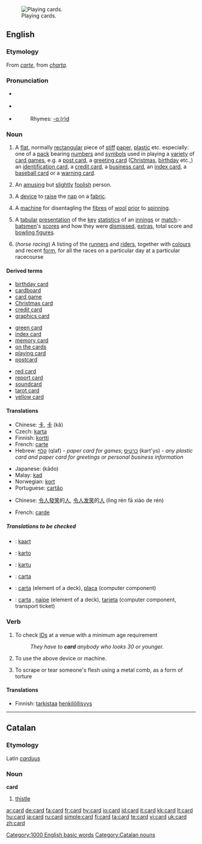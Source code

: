 {{wikipedia}}
[[Image:Bild-VierUnter.jpg|thumb|right|Playing cards.]]
==English==

===Etymology===
From {{OF.}} ''[[carte]]'', from {{L.}} ''[[charta]]''.

===Pronunciation===
*{{IPA|/kɑːd/}} {{italbrac|[[RP]]}}
*{{IPA|/kɑːrd/}} {{italbrac|US}}
*{{audio|en-us-card.ogg|Audio (US)}}
*:Rhymes: [[Rhymes:English:-ɑː(r)d|-ɑː(r)d]]

===Noun===
{{en-noun|s|-}}

# A [[flat]], normally [[rectangular]] piece of [[stiff]] [[paper]], [[plastic]] etc. especially: one of a [[pack]] bearing [[number]]s and [[symbol]]s used in playing a [[variety]] of [[card game]]s, e.g. a [[post card]], a [[greeting card]] ([[Christmas]], [[birthday]] etc.,) an [[identification card]], a [[credit card]], a [[business card]], an [[index card]], a [[baseball card]] or a [[warning card]].
# {{informal}} An [[amusing]] but [[slightly]] [[foolish]] person.
# {{context|rare|textiles}} A [[device]] to [[raise]] the [[nap]] on a [[fabric]].
# {{context|rare|textiles}} A [[machine]] for disentagling the [[fibre]]s of [[wool]] [[prior]] to [[spinning]].
# {{Cricket}} A [[tabular]] [[presentation]] of the [[key]] [[statistics]] of an [[innings]] or [[match]]:- [[batsman|batsmen]]'s [[score]]s and how they were [[dismissed]], [[extras]], total score and [[bowling figures]].
#(''horse racing'') A listing of the [[runner]]s and [[rider]]s, together with [[colour]]s and recent [[form]], for all the races on a particular day at a particular racecourse

====Derived terms====
{{top3}}
*[[birthday card]]
*[[cardboard]]
*[[card game]]
*[[Christmas card]]
*[[credit card]]
*[[graphics card]]
{{mid3}}
*[[green card]]
*[[index card]]
*[[memory card]]
*[[on the cards]]
*[[playing card]]
*[[postcard]]
{{mid3}}
*[[red card]]
*[[report card]]
*[[soundcard]]
*[[tarot card]]<!-- capitalised? -->
*[[yellow card]]
{{bottom}}

====Translations====
{{trans-top|A flat, normally rectangular piece of stiff paper, plastic etc.}}
*Chinese: [[卡]], [[卡]] (kǎ)
*Czech: [[karta]] {{f}}
*Finnish: [[kortti]]
*French: [[carte]] {{f}}
*Hebrew: [[קלף]] (qlaf) {{m}} - ''paper card for games''; [[כרטיס]] (kart'ys) {{m}} - ''any plastic card and paper card for greetings or personal business information''
{{trans-mid}}
*Japanese: {{JAchar|[[カード]]}} (kādo)
*Malay: [[kad]]
*Norwegian: [[kort]] {{n}}
*Portuguese: [[cartão]] {{m}}
{{trans-bottom}}

{{trans-top|(Informal) An amusing person}}
*Chinese: [[令人]][[發笑]]的[[人]], [[令人]][[发笑]]的[[人]] (lìng rén fā xiào de rén)
{{trans-mid}}
{{trans-bottom}}

{{trans-top|A device to raise the nap on a fabric}}
{{trans-mid}}
{{trans-bottom}}

{{trans-top|A machine for disentagling the fibres of wool prior to spinning}}
*French: [[carde]] {{f}}
{{trans-mid}}
{{trans-bottom}}

{{trans-top|(cricket) A tabular presentation of the key statistics of an innings or match}}
{{trans-mid}}
{{trans-bottom}}

=====Translations to be checked=====
{{checktrans}}
{{top}}
*{{ttbc|Dutch}}: [[kaart]] {{f}}
*{{ttbc|Ido}}: [[karto]]
*{{ttbc|Indonesian}}: [[kartu]]
{{mid}}
*{{ttbc|Interlingua}}: [[carta]]
*{{ttbc|Portuguese}}: [[carta]] {{f}} (element of a deck), [[placa]] {{f}} (computer component)
*{{ttbc|Spanish}}: [[carta]] {{f}}, [[naipe]] {{m}} (element of a deck), [[tarjeta]] {{f}} (computer component, transport ticket)
{{bottom}}

===Verb===
{{en-verb|cards|carding|carded}}

# To check [[ID]]s at a venue with a minimum age requirement
#:''They have to '''card''' anybody who looks 30 or younger.''
# {{context|rare|textiles}} To use the above device or machine.
# To scrape or tear someone's flesh using a metal comb, as a form of torture

====Translations====
{{trans-top|To check IDs at a venue with a minimum age requirement}}
*Finnish: [[tarkistaa]] [[henkilöllisyys]]
{{trans-mid}}
{{trans-bottom}}

{{trans-top|To use the above device or machine}}
{{trans-mid}}
{{trans-bottom}}

[[Category:1000 English basic words]]

----

==Catalan==

===Etymology===
Latin ''[[carduus]]''

===Noun===
'''card'''

# [[thistle]]

[[Category:Catalan nouns]]

[[ar:card]]
[[de:card]]
[[fa:card]]
[[fr:card]]
[[hy:card]]
[[io:card]]
[[id:card]]
[[it:card]]
[[kk:card]]
[[lt:card]]
[[hu:card]]
[[ja:card]]
[[ru:card]]
[[simple:card]]
[[fi:card]]
[[ta:card]]
[[te:card]]
[[vi:card]]
[[uk:card]]
[[zh:card]]